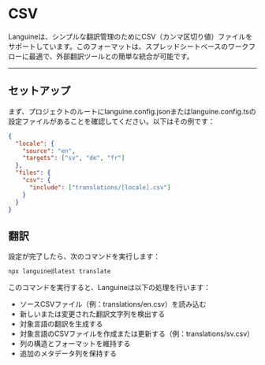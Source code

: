 # CSV

Languineは、シンプルな翻訳管理のためにCSV（カンマ区切り値）ファイルをサポートしています。このフォーマットは、スプレッドシートベースのワークフローに最適で、外部翻訳ツールとの簡単な統合が可能です。

---

## セットアップ

まず、プロジェクトのルートにlanguine.config.jsonまたはlanguine.config.tsの設定ファイルがあることを確認してください。以下はその例です：

```json
{
  "locale": {
    "source": "en",
    "targets": ["sv", "de", "fr"]
  },
  "files": {
    "csv": {
      "include": ["translations/[locale].csv"]
    }
  }
}
```

## 翻訳

設定が完了したら、次のコマンドを実行します：

```bash
npx languine@latest translate
```

このコマンドを実行すると、Languineは以下の処理を行います：

- ソースCSVファイル（例：translations/en.csv）を読み込む
- 新しいまたは変更された翻訳文字列を検出する
- 対象言語の翻訳を生成する
- 対象言語のCSVファイルを作成または更新する（例：translations/sv.csv）
- 列の構造とフォーマットを維持する
- 追加のメタデータ列を保持する
